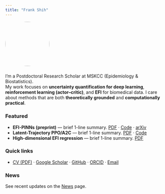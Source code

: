 ```yaml
---
title: "Frank Shih"
---
```


![](images/headshot.jpg){width=140px style="border-radius:50%; margin-bottom: 0.6rem;"}

I’m a Postdoctoral Research Scholar at MSKCC (Epidemiology & Biostatistics).  
My work focuses on **uncertainty quantification for deep learning**, **reinforcement learning (actor–critic)**, and **EFI** for biomedical data. I care about methods that are both **theoretically grounded** and **computationally practical**.

### Featured
- **EFI-PINNs (preprint)** — brief 1-line summary. [PDF](#) · [Code](#) · [arXiv](#)
- **Latent-Trajectory PPO/A2C** — brief 1-line summary. [PDF](#) · [Code](#)
- **High-dimensional EFI regression** — brief 1-line summary. [PDF](#)

### Quick links
- [CV (PDF)](files/cv.pdf) · [Google Scholar](#) · [GitHub](https://github.com/FrankShih0807) · [ORCID](#) · [Email](mailto:fshih37@gmail.com)

### News
See recent updates on the [News](/news/) page.
